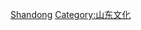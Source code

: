 {{Catnav|頁面分類|各種主題的頁面分類|依中国各省来作的分类|中国各省体育}}
{{Catnav|頁面分類|...|各國體育|中国体育|中国各省体育}}

[[Category:中国各省体育|Shandong]]
[[Category:山东文化|Category:山东文化]]
